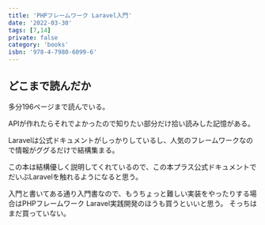 ```yaml
---
title: 'PHPフレームワーク Laravel入門'
date: '2022-03-30'
tags: [7,14]
private: false
category: 'books'
isbn: '978-4-7980-6099-6'
---
```

## どこまで読んだか
多分196ページまで読んでいる。

APIが作れたらそれでよかったので知りたい部分だけ拾い読みした記憶がある。

Laravelは公式ドキュメントがしっかりしているし、人気のフレームワークなので情報がググるだけで結構集まる。

この本は結構優しく説明してくれているので、この本プラス公式ドキュメントでだいぶLaravelを触れるようになると思う。

入門と書いてある通り入門書なので、もうちょっと難しい実装をやったりする場合はPHPフレームワーク Laravel実践開発のほうも買うといいと思う。
そっちはまだ買っていない。
